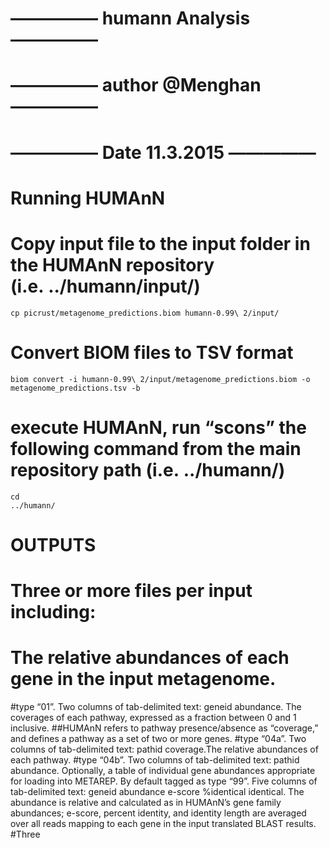 ###############
# --------------- humann Analysis ---------------
# --------------- author @Menghan ---------------
# --------------- Date 11.3.2015 ---------------
###############

# Running HUMAnN
# Copy input file to the input folder in the HUMAnN repository (i.e. ../humann/input/)
```
cp picrust/metagenome_predictions.biom humann-0.99\ 2/input/
```

# Convert BIOM files to TSV format
```
biom convert -i humann-0.99\ 2/input/metagenome_predictions.biom -o metagenome_predictions.tsv -b
```
# execute HUMAnN, run "scons" the following command from the main repository path (i.e. ../humann/)
```
cd 
../humann/
```

# OUTPUTS
# Three or more files per input including:
# The relative abundances of each gene in the input metagenome. 

#type "01". Two columns of tab-delimited text: geneid abundance. The coverages of each pathway, expressed as a fraction between 0 and 1 inclusive. 
##HUMAnN refers to pathway presence/absence as "coverage," and defines a pathway as a set of two or more genes. 
#type "04a". Two columns of tab-delimited text: pathid coverage.The relative abundances of each pathway.
#type "04b". Two columns of tab-delimited text: pathid abundance. Optionally, a table of individual gene abundances appropriate for loading into METAREP. By default tagged as type "99". Five columns of tab-delimited text: geneid abundance e-score %identical identical. The abundance is relative and calculated as in HUMAnN's gene family abundances; e-score, percent identity, and identity length are averaged over all reads mapping to each gene in the input translated BLAST results.
#Three